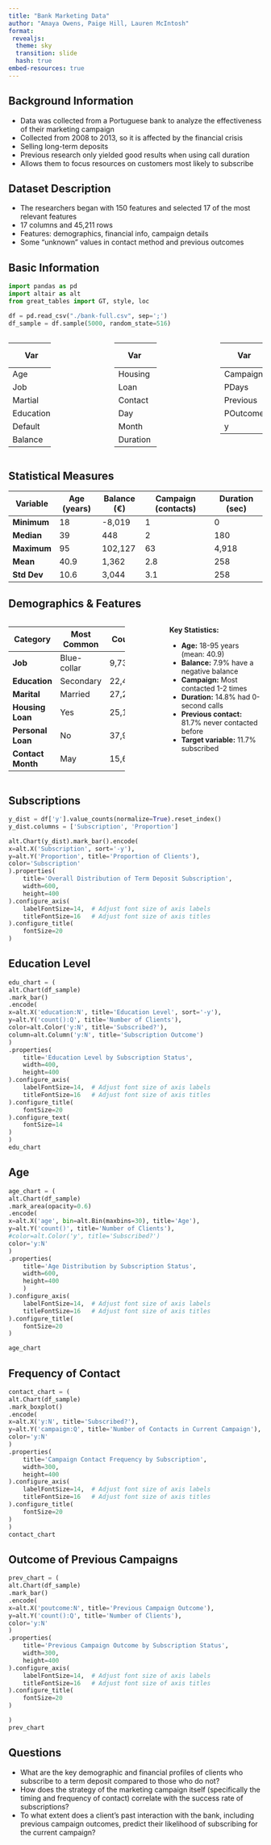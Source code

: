 ---
title: "Bank Marketing Data"
author: "Amaya Owens, Paige Hill, Lauren McIntosh"
format: 
 revealjs:
  theme: sky
  transition: slide
  hash: true
embed-resources: true
---
## Background Information
* Data was collected from a Portuguese bank to analyze the effectiveness of their marketing campaign
* Collected from 2008 to 2013, so it is affected by the financial crisis
* Selling long-term deposits
* Previous research only yielded good results when using call duration
* Allows them to focus resources on customers most likely to subscribe


## Dataset Description
* The researchers began with 150 features and selected 17 of the most relevant features
* 17 columns and 45,211 rows
* Features: demographics, financial info, campaign details
* Some "unknown" values in contact method and previous outcomes

## Basic Information
```{python}
import pandas as pd
import altair as alt
from great_tables import GT, style, loc

df = pd.read_csv("./bank-full.csv", sep=';')
df_sample = df.sample(5000, random_state=516)

```


::::{.columns}
:::{.column width=20%}

| **Var** | **Data type** | 
|---------|---------------|
| Age | int |
| Job|  obj | 
| Martial |  obj |
| Education |  obj |
| Default |  obj |
| Balance|  int | 
:::
:::{.column width=20%}

:::
 
:::{.column width=20%}
|**Var** | **Data Type**|
|--------|---------------|
|Housing | obj |
| Loan | obj 
| Contact |  obj |
| Day | int | 
| Month |  obj |
| Duration | int |
:::
:::{.column width=20%}
:::

:::{.column width=20%}
|**Var** | **Data Type**|
|--------|---------------|
| Campaign |  int |
| PDays |  int |
| Previous |  int |
| POutcome |  obj |
| y | obj |
:::
::::


## Statistical Measures 
| Variable | Age (years) | Balance (€) | Campaign (contacts) | Duration (sec) |
|----------|-------------|-------------|---------------------|----------------|
| **Minimum** | 18 | -8,019 | 1 | 0 |
| **Median** | 39 | 448 | 2 | 180 |
| **Maximum** | 95 | 102,127 | 63 | 4,918 |
| **Mean** | 40.9 | 1,362 | 2.8 | 258 |
| **Std Dev** | 10.6 | 3,044 | 3.1 | 258 |

## Demographics & Features {.smaller}
:::: {.columns}
::: {.column width="50%"}

| Category | Most Common | Count | % Total |
|----------|-------------|-------|---------|
| **Job** | Blue-collar | 9,732 | 21.5% |
| **Education** | Secondary | 22,472 | 49.7% |
| **Marital** | Married | 27,214 | 60.2% |
| **Housing Loan** | Yes | 25,130 | 55.6% |
| **Personal Loan** | No | 37,967 | 84.0% |
| **Contact Month** | May | 15,629 | 34.6% |

:::
:::{.column width="10%"}
:::

::: {.column width="40%" .smaller}
**Key Statistics:**

* **Age:** 18-95 years (mean: 40.9)
* **Balance:** 7.9% have a negative balance
* **Campaign:** Most contacted 1-2 times
* **Duration:** 14.8% had 0-second calls
* **Previous contact:** 81.7% never contacted before
* **Target variable:** 11.7% subscribed 

:::
::::

## Subscriptions

```{python}

y_dist = df['y'].value_counts(normalize=True).reset_index()
y_dist.columns = ['Subscription', 'Proportion']

alt.Chart(y_dist).mark_bar().encode(
x=alt.X('Subscription', sort='-y'),
y=alt.Y('Proportion', title='Proportion of Clients'),
color='Subscription'
).properties(
	title='Overall Distribution of Term Deposit Subscription',
	width=600,
	height=400
).configure_axis(
    labelFontSize=14,  # Adjust font size of axis labels
    titleFontSize=16   # Adjust font size of axis titles
).configure_title(
	fontSize=20
)
```

## Education Level

```{python}
edu_chart = (
alt.Chart(df_sample)
.mark_bar()
.encode(
x=alt.X('education:N', title='Education Level', sort='-y'),
y=alt.Y('count():Q', title='Number of Clients'),
color=alt.Color('y:N', title='Subscribed?'),
column=alt.Column('y:N', title='Subscription Outcome')
)
.properties(
	title='Education Level by Subscription Status',
	width=400,
	height=400
).configure_axis(
    labelFontSize=14,  # Adjust font size of axis labels
    titleFontSize=16   # Adjust font size of axis titles
).configure_title(
	fontSize=20
).configure_text(
	fontSize=14
)
)
edu_chart

```

## Age

```{python}
age_chart = (
alt.Chart(df_sample)
.mark_area(opacity=0.6)
.encode(
x=alt.X('age', bin=alt.Bin(maxbins=30), title='Age'),
y=alt.Y('count()', title='Number of Clients'),
#color=alt.Color('y', title='Subscribed?')
color='y:N'
)
.properties(
	title='Age Distribution by Subscription Status',
	width=600,
	height=400
	)
).configure_axis(
	labelFontSize=14,  # Adjust font size of axis labels
	titleFontSize=16   # Adjust font size of axis titles
).configure_title(
	fontSize=20
)

age_chart
```

## Frequency of Contact

```{python}
contact_chart = (
alt.Chart(df_sample)
.mark_boxplot()
.encode(
x=alt.X('y:N', title='Subscribed?'),
y=alt.Y('campaign:Q', title='Number of Contacts in Current Campaign'),
color='y:N'
)
.properties(
	title='Campaign Contact Frequency by Subscription',
	width=300,
	height=400
).configure_axis(
    labelFontSize=14,  # Adjust font size of axis labels
    titleFontSize=16   # Adjust font size of axis titles
).configure_title(
	fontSize=20
)
)
contact_chart

```

## Outcome of Previous Campaigns

```{python}

prev_chart = (
alt.Chart(df_sample)
.mark_bar()
.encode(
x=alt.X('poutcome:N', title='Previous Campaign Outcome'),
y=alt.Y('count():Q', title='Number of Clients'),
color='y:N'
)
.properties(
	title='Previous Campaign Outcome by Subscription Status',
	width=300,
	height=400
).configure_axis(
    labelFontSize=14,  # Adjust font size of axis labels
    titleFontSize=16   # Adjust font size of axis titles
).configure_title(
	fontSize=20
)

)
prev_chart

```

## Questions
* What are the key demographic and financial profiles of clients who subscribe to a term deposit compared to those who do not?
* How does the strategy of the marketing campaign itself (specifically the timing and frequency of contact) correlate with the success rate of subscriptions?
* To what extent does a client's past interaction with the bank, including previous campaign outcomes, predict their likelihood of subscribing for the current campaign?